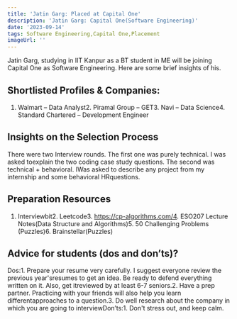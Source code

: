 ```yaml
---
title: 'Jatin Garg: Placed at Capital One'
description: 'Jatin Garg: Capital One(Software Engineering)'
date: '2023-09-14'
tags: Software Engineering,Capital One,Placement
imageUrl: ''
---
```


Jatin Garg, studying in IIT Kanpur as a BT student in ME will be joining Capital One as Software Engineering. Here are some brief insights of his.

## Shortlisted Profiles & Companies:
1. Walmart – Data Analyst2. Piramal Group – GET3. Navi – Data Science4. Standard Chartered – Development Engineer

## Insights on the Selection Process
There were two Interview rounds. The first one was purely technical. I was asked toexplain the two coding case study questions. The second was technical + behavioral. IWas asked to describe any project from my internship and some behavioral HRquestions.

##  Preparation Resources
1. Interviewbit2. Leetcode3. https://cp-algorithms.com/4. ESO207 Lecture Notes(Data Structure and Algorithms)5. 50 Challenging Problems (Puzzles)6. Brainstellar(Puzzles)

## Advice for students (dos and don’ts)? 
Dos:1. Prepare your resume very carefully. I suggest everyone review the previous year&#39;sresumes to get an idea. Be ready to defend everything written on it. Also, get itreviewed by at least 6-7 seniors.2. Have a prep partner. Practicing with your friends will also help you learn differentapproaches to a question.3. Do well research about the company in which you are going to interviewDon’ts:1. Don&#39;t stress out, and keep calm.

